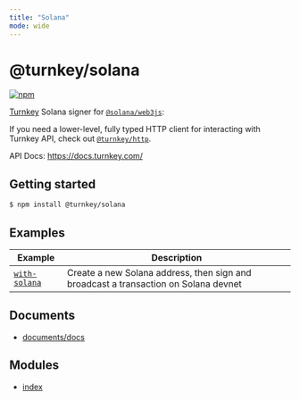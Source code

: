 ```yaml
---
title: "Solana"
mode: wide
---
```

  
# @turnkey/solana

[![npm](https://img.shields.io/npm/v/@turnkey/solana?color=%234C48FF)](https://www.npmjs.com/package/@turnkey/solana)

[Turnkey](https://turnkey.com) Solana signer for [`@solana/web3js`](https://solana-labs.github.io/solana-web3.js/):

If you need a lower-level, fully typed HTTP client for interacting with Turnkey API, check out [`@turnkey/http`](https://www.npmjs.com/package/@turnkey/http).

API Docs: https://docs.turnkey.com/

## Getting started

```bash
$ npm install @turnkey/solana
```

## Examples

| Example                                      | Description                                                                         |
| -------------------------------------------- | ----------------------------------------------------------------------------------- |
| [`with-solana`](../../examples/with-solana/) | Create a new Solana address, then sign and broadcast a transaction on Solana devnet |

## Documents

- [documents/docs](documents/docs/readme)


## Modules

- [index](index/readme)
